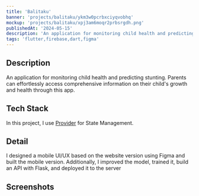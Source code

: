 ```yaml
---
title: 'Balitaku'
banner: 'projects/balitaku/ykm3w0pcrbxciyqvobhq'
mockup: 'projects/balitaku/xpj3am6moqr2prbsrgdh.png'
publishedAt: '2024-05-15'
description: 'An application for monitoring child health and predicting stunting'
tags: 'flutter,firebase,dart,figma'
---
```


## Description

An application for monitoring child health and predicting stunting. Parents can effortlessly access comprehensive information on their child's growth and health through this app.

## Tech Stack

<div className='not-prose'>
  <TechIcons techs={['flutter', 'firebase', 'figma', 'python']} />
</div>

In this project, I use [Provider](https://pub.dev/packages/provider) for State Management.

## Detail

I designed a mobile UI/UX based on the website version using Figma and built the mobile version. Additionally, I improved the model, trained it, build an API with Flask, and deployed it to the server

## Screenshots

<CloudinaryImg
  mdx
  publicId='rizaadikurniawan/projects/balitaku/fseg7amnka1xzixctztl'
  alt='Balitaku Screenshots'
  width={672}
  height={672}
/>
<CloudinaryImg
  mdx
  publicId='rizaadikurniawan/projects/balitaku/iqnejfmqbg2caqwfxtlu'
  alt='Balitaku Screenshots'
  width={672}
  height={672}
/>
